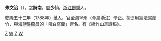 '''朱文治'''（{{bd|1760年||1845年||朱文治}}），[[表字|字]]'''詩南'''，[[號|號]]'''少仙'''，[[浙江|浙江]][[餘姚|餘姚]]人。

[[乾隆|乾隆]]五十三年（1788年）[[舉人|舉人]]，官至海寧州（今屬浙江）學正。擅長用篆法寫蘭竹，與海鹽[[張燕昌|張燕昌]]的「飛白寫蘭」齊名。有《繞竹山房詩稿》。

{{清朝人物小作品}}

[[Category:清朝画家|Z]]
[[Category:余姚朱氏|W]]
[[Category:余姚人|Z]]
[[Category:朱姓|W]]